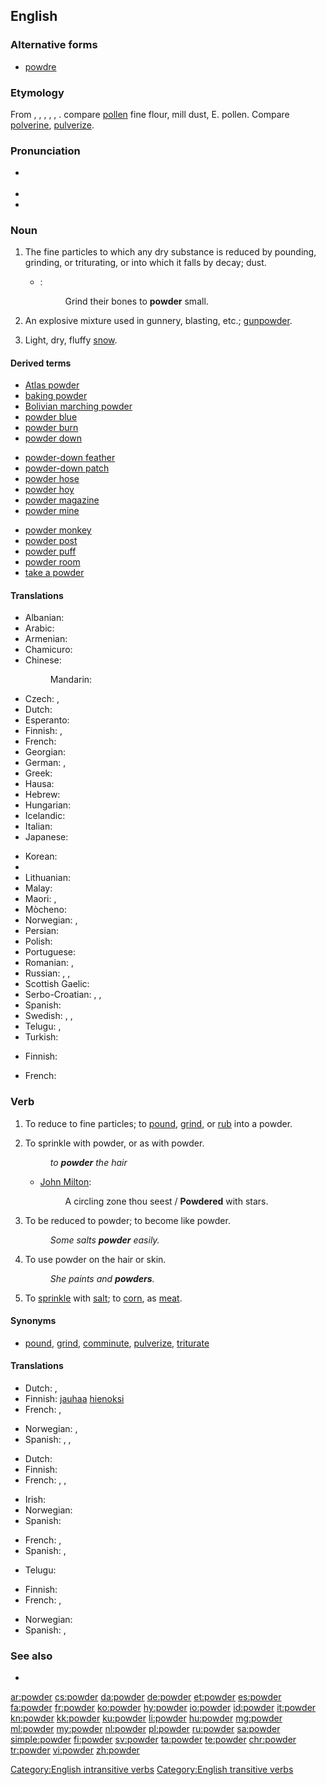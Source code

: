 ==English==

===Alternative forms===
* [[powdre]] {{qualifier|obsolete}}

===Etymology===
From {{etyl|enm|en}} {{term|poudre||lang=enm}}, {{term|pouldre||lang=enm}}, {{etyl|fro|en}} {{term|poudre||lang=fro}}, {{term|poldre||lang=fro}}, {{term|puldre||lang=fro}}, {{etyl|la|en}} {{term|pulvis||lang=la|dust, powder}}. compare [[pollen]] fine flour, mill dust, E. pollen. Compare [[polverine]], [[pulverize]].

===Pronunciation===
* {{a|UK}} {{IPA|/paʊ.də(ɹ)/}}
* {{audio|en-us-powder.ogg|Audio (US)|lang=en}}
* {{rhymes|aʊdə(ɹ)}}

===Noun===
{{en-noun|~}}

# The fine particles to which any dry substance is reduced by pounding, grinding, or triturating, or into which it falls by decay; dust.
#* {{rfdate}} {{w|William Shakespeare}}:
#*: Grind their bones to '''powder''' small.
# An explosive mixture used in gunnery, blasting, etc.; [[gunpowder]].
# {{context|informal|lang=en}} Light, dry, fluffy [[snow]].

====Derived terms====
{{rel-top3|Terms derived from ''powder'' (noun)}}
* [[Atlas powder]]
* [[baking powder]]
* [[Bolivian marching powder]]
* [[powder blue]]
* [[powder burn]]
* [[powder down]]
{{rel-mid3}}
* [[powder-down feather]]
* [[powder-down patch]]
* [[powder hose]]
* [[powder hoy]]
* [[powder magazine]]
* [[powder mine]]
{{rel-mid3}}
* [[powder monkey]]
* [[powder post]]
* [[powder puff]]
* [[powder room]]
* [[take a powder]]
{{rel-bottom}}

====Translations====
{{trans-top|fine particles}}
* Albanian: {{t|sq|pluhur|m}}
* Arabic: {{t|ar|مسحوق|m|tr=masḥūq|sc=Arab}}
* Armenian: {{t|hy|փոշի|tr=p'oši}}
* Chamicuro: {{t|ccc|ijpe}}
* Chinese:
*: Mandarin: {{t+|cmn|粉|tr=fěn|sc=Hani}}
* Czech: {{t+|cs|prach}}, {{t+|cs|prášek}}
* Dutch: {{t+|nl|poeder|m}}
* Esperanto: {{t|eo|pulvoro}}
* Finnish: {{t+|fi|jauhe}}, {{t+|fi|pulveri}}
* French: {{t+|fr|poudre|m}}
* Georgian: {{t|ka|ფხვნილი|sc=Geor}}
* German: {{t+|de|Puder|m}}, {{t+|de|Pulver|n}}
* Greek: {{t+|el|σκόνη}}
* Hausa: {{t|ha|hoda|f|alt=hōdā̀}}
* Hebrew: {{t+|he|אבקה|f|tr=avka}}
* Hungarian: {{t+|hu|por}}
* Icelandic: {{t+|is|duft|n}}
* Italian: {{t+|it|polvere|m}}
* Japanese: {{t+|ja|粉|tr=こな, kona|sc=Jpan}}
{{trans-mid}}
* Korean: {{t+|ko|가루|tr=garu|sc=Hang}}
* {{trreq|lo}}
* Lithuanian: {{t|lt|milteliai|m-p}}
* Malay: {{t|ms|serbuk}}
* Maori: {{t|mi|nehu}}, {{t|mi|paura}}
* Mòcheno: {{t|mhn|pulver}}
* Norwegian: {{t|no|pudder|n}}, {{t+|no|støv|n}}
* Persian: {{t+|fa|پودر|tr=pudr|sc=fa-Arab}}
* Polish: {{t+|pl|proszek|m}}
* Portuguese: {{t+|pt|pó|m}}
* Romanian: {{t+|ro|pudră|f}}, {{t+|ro|pulbere|f}}
* Russian: {{t+|ru|порошок|m|tr=porošók}}, {{qualifier|cosmetics, medicine}} {{t+|ru|пудра|f|tr=púdra|sc=Cyrl}}, {{qualifier|medicine}} {{t+|ru|присыпка|f|tr=prisýpka|sc=Cyrl}}
* Scottish Gaelic: {{t|gd|fùdar|m}}
* Serbo-Croatian: {{t+|sh|prašak|m}}, {{t|sh|prȃh|m}}, {{t|sh|pràšina|f}}
* Spanish: {{t+|es|polvo|m}}
* Swedish: {{t+|sv|pulver|n}}, {{t|sv|puder|n}}, {{t+|sv|stoft|n}}
* Telugu: {{t+|te|పొడి|tr=poḍi}}, {{t+|te|చూర్ణము|tr=cūrṇamu}}
* Turkish: {{t+|tr|pudra}}
{{trans-bottom}}

{{trans-see|gunpowder}}

{{trans-top|snow}}
* Finnish: {{t+|fi|puuterilumi}}
{{trans-mid}}
* French: {{t+|fr|poudreuse|f}}
{{trans-bottom}}

===Verb===
{{en-verb}}

# {{context|transitive|lang=en}} To reduce to fine particles; to [[pound]], [[grind]], or [[rub]] into a powder.
# {{context|transitive|lang=en}} To sprinkle with powder, or as with powder.
#: ''to '''powder''' the hair''
#* {{rfdate}} [[w:John Milton|John Milton]]:
#*: A circling zone thou seest / '''Powdered''' with stars.
# {{context|intransitive|lang=en}} To be reduced to powder; to become like powder.
#: ''Some salts '''powder''' easily.''
# {{context|intransitive|lang=en}} To use powder on the hair or skin.
#: ''She paints and '''powders'''.''
# {{context|transitive|lang=en}} To [[sprinkle]] with [[salt]]; to [[corn]], as [[meat]].

====Synonyms====
* {{sense|to reduce to fine particles}} [[pound]], [[grind]], [[comminute]], [[pulverize]], [[triturate]]

====Translations====
{{trans-top|to reduce to fine particles}}
* Dutch: {{t|nl|fijnmalen}}, {{t+|nl|malen}}
* Finnish: [[jauhaa]] [[hieno|hienoksi]]
* French: {{t|fr|réduire en poudre}}, {{t+|fr|pulvériser}}
{{trans-mid}}
* Norwegian: {{t|no|pulverisere}}, {{t+|no|knuse}}
* Spanish: {{t|es|reducir a polvo}}, {{t+|es|pulverizar}}, {{t+|es|triturar}}
{{trans-bottom}}

{{trans-top|to sprinkle with powder}}
* Dutch: {{t|nl|bepoederen}}
* Finnish: {{t|fi|sirotella}}
* French: {{t+|fr|poudrer}}, {{t+|fr|pulvériser|alt=pulvériser (sur)}}, {{t+|fr|saupoudrer}}
{{trans-mid}}
* Irish: {{t|ga|púdráil}}
* Norwegian: {{t|no|pudre}}
* Spanish: {{t+|es|espolvorear}}
{{trans-bottom}}

{{trans-top|to be reduced to powder}}
* French: {{t|fr|se réduire en poudre}}, {{t|fr|se pulvériser}}
* Spanish: {{t|es|pulverizarse}}, {{t|es|hacerse polvo}}
{{trans-mid}}
* Telugu: {{t|te|పొడి చేయు|tr=poḍi cēyu}}
{{trans-bottom}}

{{trans-top|to use powder on the hair or skin}}
* Finnish: {{t|fi|puuteroida}}
* French: {{t|fr|se poudrer}}, {{t|fr|se repoudrer}}
{{trans-mid}}
* Norwegian: {{t|no|pudre}}
* Spanish: {{t|es|ponerse polvos}}, {{t|es|empolvarse}}
{{trans-bottom}}

===See also===
* {{pedia}}

[[Category:English intransitive verbs]]
[[Category:English transitive verbs]]

[[ar:powder]]
[[cs:powder]]
[[da:powder]]
[[de:powder]]
[[et:powder]]
[[es:powder]]
[[fa:powder]]
[[fr:powder]]
[[ko:powder]]
[[hy:powder]]
[[io:powder]]
[[id:powder]]
[[it:powder]]
[[kn:powder]]
[[kk:powder]]
[[ku:powder]]
[[li:powder]]
[[hu:powder]]
[[mg:powder]]
[[ml:powder]]
[[my:powder]]
[[nl:powder]]
[[pl:powder]]
[[ru:powder]]
[[sa:powder]]
[[simple:powder]]
[[fi:powder]]
[[sv:powder]]
[[ta:powder]]
[[te:powder]]
[[chr:powder]]
[[tr:powder]]
[[vi:powder]]
[[zh:powder]]